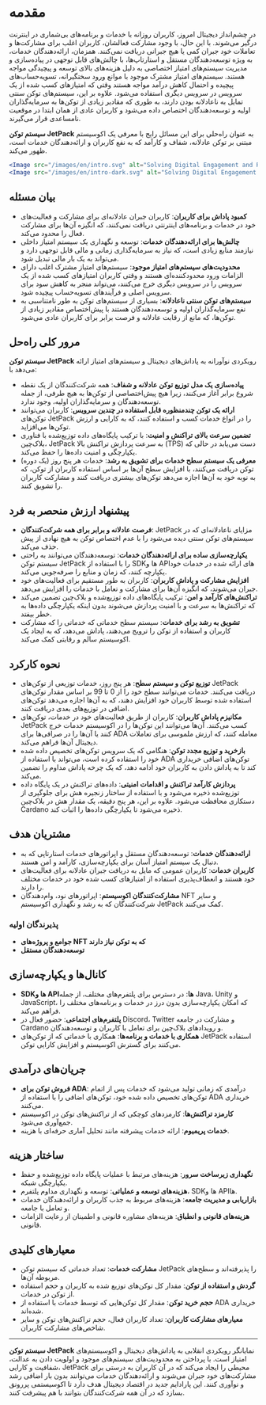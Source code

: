 
# مقدمه

در چشم‌انداز دیجیتال امروز، کاربران روزانه با خدمات و برنامه‌های بی‌شماری در اینترنت درگیر می‌شوند. با این حال، با وجود مشارکت فعالشان، کاربران اغلب برای مشارکت‌ها و تعاملات خود جبران کمی یا هیچ جبرانی دریافت نمی‌کنند. همزمان، ارائه‌دهندگان خدمات، به ویژه توسعه‌دهندگان مستقل و استارتاپ‌ها، با چالش‌های قابل توجهی در پیاده‌سازی و مدیریت سیستم‌های امتیاز اختصاصی به دلیل هزینه‌های بالای توسعه و پیچیدگی مواجه هستند. سیستم‌های امتیاز مشترک موجود با موانع ورود سختگیرانه، تسویه‌حساب‌های پیچیده و احتمال کاهش درآمد مواجه هستند وقتی که امتیازهای کسب شده از یک سرویس در سرویس دیگری استفاده می‌شود. علاوه بر این، سیستم‌های توکن سنتی تمایل به ناعادلانه بودن دارند، به طوری که مقادیر زیادی از توکن‌ها به سرمایه‌گذاران اولیه و توسعه‌دهندگان اختصاص داده می‌شود و کاربران عادی از همان ابتدا در موقعیت نامساعدی قرار می‌گیرند.

**سیستم توکن JetPack** به عنوان راه‌حلی برای این مسائل رایج با معرفی یک اکوسیستم مبتنی بر توکن عادلانه، شفاف و کارآمد که به نفع کاربران و ارائه‌دهندگان خدمات است، ظهور می‌کند.

```jsx
<Image src="/images/en/intro.svg" alt="Solving Digital Engagement and Rewards - JetPack Token System" width={700} height={534} className="dark:hidden"/>
<Image src="/images/en/intro-dark.svg" alt="Solving Digital Engagement and Rewards - JetPack Token System" width={700} height={534} className="hidden dark:block"/>
```

## بیان مسئله

- **کمبود پاداش برای کاربران**: کاربران جبران عادلانه‌ای برای مشارکت و فعالیت‌های خود در خدمات و برنامه‌های اینترنتی دریافت نمی‌کنند، که انگیزه آن‌ها برای مشارکت فعال را محدود می‌کند.
- **چالش‌ها برای ارائه‌دهندگان خدمات**: توسعه و نگهداری یک سیستم امتیاز داخلی نیازمند منابع زیادی است، که نیاز به سرمایه‌گذاری زمانی و مالی قابل توجهی دارد و می‌تواند به یک بار مالی تبدیل شود.
- **محدودیت‌های سیستم‌های امتیاز موجود**: سیستم‌های امتیاز مشترک اغلب دارای الزامات ورود محدودکننده‌ای هستند و وقتی کاربران امتیازهای کسب شده از یک سرویس را در سرویس دیگری خرج می‌کنند، می‌تواند منجر به کاهش سود برای سرویس اصلی و فرآیندهای تسویه‌حساب پیچیده شود.
- **سیستم‌های توکن سنتی ناعادلانه**: بسیاری از سیستم‌های توکن به طور نامتناسبی به نفع سرمایه‌گذاران اولیه و توسعه‌دهندگان هستند با پیش‌اختصاص مقادیر زیادی از توکن‌ها، که مانع از رقابت عادلانه و فرصت برابر برای کاربران عادی می‌شود.

## مرور کلی راه‌حل

**سیستم توکن JetPack** رویکردی نوآورانه به پاداش‌های دیجیتال و سیستم‌های امتیاز ارائه می‌دهد با:

- **پیاده‌سازی یک مدل توزیع توکن عادلانه و شفاف**: همه شرکت‌کنندگان از یک نقطه شروع برابر آغاز می‌کنند، زیرا هیچ پیش‌اختصاصی از توکن‌ها به هیچ طرفی، از جمله توسعه‌دهندگان و سرمایه‌گذاران اولیه، وجود ندارد.
- **ارائه یک توکن چندمنظوره قابل استفاده در چندین سرویس**: کاربران می‌توانند توکن‌های JetPack را در انواع خدمات کسب و استفاده کنند، که به کارایی و ارزش توکن‌ها می‌افزاید.
- **تضمین سرعت بالای تراکنش و امنیت**: با ترکیب پایگاه‌های داده توزیع‌شده با فناوری بلاک‌چین، JetPack به سرعت پردازش تراکنش بالا (TPS) دست می‌یابد در حالی که یکپارچگی و امنیت داده‌ها را حفظ می‌کند.
- **معرفی یک سیستم سطح خدمات برای تشویق به رشد**: خدمات هر پنج روز (یک دوره) توکن دریافت می‌کنند، با افزایش سطح آن‌ها بر اساس استفاده کاربران از توکن، که به نوبه خود به آن‌ها اجازه می‌دهد توکن‌های بیشتری دریافت کنند و مشارکت کاربران را تشویق کنند.

## پیشنهاد ارزش منحصر به فرد

- **فرصت عادلانه و برابر برای همه شرکت‌کنندگان**: JetPack مزایای ناعادلانه‌ای که در سیستم‌های توکن سنتی دیده می‌شود را با عدم اختصاص توکن به هیچ نهادی از پیش حذف می‌کند.
- **یکپارچه‌سازی ساده برای ارائه‌دهندگان خدمات**: توسعه‌دهندگان می‌توانند به راحتی سیستم توکن JetPack را با استفاده از SDKها و APIهای ارائه شده در خدمات خود یکپارچه کنند، که زمان و منابع را صرفه‌جویی می‌کند.
- **افزایش مشارکت و پاداش کاربران**: کاربران به طور مستقیم برای فعالیت‌های خود جبران می‌شوند، که انگیزه آن‌ها برای مشارکت و تعامل با خدمات را افزایش می‌دهد.
- **تراکنش‌های کارآمد و امن**: ترکیب پایگاه‌های داده توزیع‌شده و بلاک‌چین تضمین می‌کند که تراکنش‌ها به سرعت و با امنیت پردازش می‌شوند بدون اینکه یکپارچگی داده‌ها به خطر بیفتد.
- **تشویق به رشد برای خدمات**: سیستم سطح خدماتی که خدماتی را که مشارکت کاربران و استفاده از توکن را ترویج می‌دهند، پاداش می‌دهد، که به ایجاد یک اکوسیستم سالم و رقابتی کمک می‌کند.

## نحوه کارکرد

- **توزیع توکن و سیستم سطح**: هر پنج روز، خدمات توزیعی از توکن‌های JetPack دریافت می‌کنند. خدمات می‌توانند سطح خود را از 0 تا 99 بر اساس مقدار توکن‌های استفاده شده توسط کاربران خود افزایش دهند، که به آن‌ها اجازه می‌دهد توکن‌های اضافی در توزیع‌های بعدی دریافت کنند.
- **مکانیزم پاداش کاربران**: کاربران از طریق فعالیت‌های خود در خدمات، توکن‌های JetPack کسب می‌کنند. آن‌ها می‌توانند این توکن‌ها را در اکوسیستم خدمات خرج کنند یا آن‌ها را در صرافی‌ها برای ADA معامله کنند، که ارزش ملموسی برای تعاملات دیجیتال آن‌ها فراهم می‌کند.
- **بازخرید و توزیع مجدد توکن**: هنگامی که یک سرویس توکن‌های تخصیص داده شده خود را استفاده کرده است، می‌تواند با استفاده از ADA توکن‌های اضافی خریداری کند تا به پاداش دادن به کاربران خود ادامه دهد، که یک چرخه پاداش مداوم را تضمین می‌کند.
- **پردازش کارآمد تراکنش و اقدامات امنیتی**: داده‌های تراکنش در یک پایگاه داده توزیع‌شده ذخیره می‌شود و با استفاده از ساختار زنجیره هش برای جلوگیری از دستکاری محافظت می‌شود. علاوه بر این، هر پنج دقیقه، یک مقدار هش در بلاک‌چین Cardano ذخیره می‌شود تا یکپارچگی داده‌ها را اثبات کند.

## مشتریان هدف

- **ارائه‌دهندگان خدمات**: توسعه‌دهندگان مستقل و اپراتورهای خدمات استارتاپی که به دنبال یک سیستم امتیاز آسان برای یکپارچه‌سازی، کارآمد و امن هستند.
- **کاربران خدمات**: کاربران عمومی که مایل به دریافت جبران عادلانه برای فعالیت‌های خود هستند و انعطاف‌پذیری استفاده از امتیازهای کسب شده خود در خدمات مختلف را دارند.
- **مشارکت‌کنندگان اکوسیستم**: اپراتورهای نود، وام‌دهندگان NFT و سایر شرکت‌کنندگان که به رشد و نگهداری اکوسیستم JetPack کمک می‌کنند.

### پذیرندگان اولیه

- **جوامع و پروژه‌های NFT که به توکن نیاز دارند**
- **توسعه‌دهندگان مستقل**

## کانال‌ها و یکپارچه‌سازی

- **SDKها و APIها**: در دسترس برای پلتفرم‌های مختلف، از جمله Java، Unity و JavaScript، که امکان یکپارچه‌سازی بدون درز در خدمات و برنامه‌های مختلف را فراهم می‌کند.
- **پلتفرم‌های اجتماعی**: حضور فعال در Discord، Twitter و مشارکت در جامعه Cardano و رویدادهای بلاک‌چین برای تعامل با کاربران و توسعه‌دهندگان.
- **همکاری با خدمات و برنامه‌ها**: همکاری با خدماتی که از توکن‌های JetPack استفاده می‌کنند برای گسترش اکوسیستم و افزایش کارایی توکن.

## جریان‌های درآمدی

- **فروش توکن برای ADA**: درآمدی که زمانی تولید می‌شود که خدمات پس از اتمام توکن‌های تخصیص داده شده خود، توکن‌های اضافی را با استفاده از ADA خریداری می‌کنند.
- **کارمزد تراکنش‌ها**: کارمزدهای کوچکی که از تراکنش‌های توکن در اکوسیستم جمع‌آوری می‌شود.
- **خدمات پریمیوم**: ارائه خدمات پیشرفته مانند تحلیل آماری حرفه‌ای با هزینه.

## ساختار هزینه

- **نگهداری زیرساخت سرور**: هزینه‌های مرتبط با عملیات پایگاه داده توزیع‌شده و حفظ یکپارچگی شبکه.
- **هزینه‌های توسعه و عملیاتی**: توسعه و نگهداری مداوم پلتفرم، SDKها و APIها.
- **بازاریابی و مدیریت جامعه**: هزینه‌های مربوط به جذب کاربران و ارائه‌دهندگان خدمات و تعامل با جامعه.
- **هزینه‌های قانونی و انطباق**: هزینه‌های مشاوره قانونی و اطمینان از رعایت الزامات قانونی.

## معیارهای کلیدی

- **مشارکت خدمات**: تعداد خدماتی که سیستم توکن JetPack را پذیرفته‌اند و سطح‌های مربوطه آن‌ها.
- **گردش و استفاده از توکن**: مقدار کل توکن‌های توزیع شده به کاربران و حجم استفاده از توکن در خدمات.
- **حجم خرید توکن**: مقدار کل توکن‌هایی که توسط خدمات با استفاده از ADA خریداری شده‌اند.
- **معیارهای مشارکت کاربران**: تعداد کاربران فعال، حجم تراکنش‌های توکن و سایر شاخص‌های مشارکت کاربران.

---

**سیستم توکن JetPack** نمایانگر رویکردی انقلابی به پاداش‌های دیجیتال و اکوسیستم‌های امتیاز است. با پرداختن به محدودیت‌های سیستم‌های موجود و اولویت دادن به عدالت، شفافیت و کارایی، JetPack محیطی را ایجاد می‌کند که در آن کاربران به درستی برای مشارکت‌های خود جبران می‌شوند و ارائه‌دهندگان خدمات می‌توانند بدون بار اضافی رشد و نوآوری کنند. این پارادایم جدید در اقتصاد دیجیتال هدف دارد تا اکوسیستمی پررونق بسازد که در آن همه شرکت‌کنندگان بتوانند با هم پیشرفت کنند.
